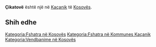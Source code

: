 {{Fshat në 
 | Emri                = Çikatovë
 | EmriAlt                = 
 | NAME_SHORT_FORM=      
 | NAME_GENERIC=      
 | NAME_SORT_NAME_RO=      CIKATOVE
 | FULL_NAME_RO = Çikatovë
 | FULL_NAME_ND_RO=Cikatove
 | SORT_NAME_RG=CIKATOVE
 | FULL_NAME_RG=Çikatovë
 | FULL_NAME_ND_RG=Cikatove
 | SRP_NAME_SHORT_FORM=      
 | SRP_NAME_GENERIC=      
 | SRP_NAME_SORT_NAME_RO=      
 | SRP_FULL_NAME_RO = 
 | SRP_FULL_NAME_ND_RO=
 | SRP_SORT_NAME_RG=
 | SRP_FULL_NAME_RG=
 | SRP_FULL_NAME_ND_RG=
 | Emri (Rasa dhanore) = 
 | Figura              = 
 | Shteti              = Kosovo
 | Komuna              = Kaçanik
 | Kodi postar         = 
 | Sipërfaqja          = 

 | Popullsia           = 

 | Regj. i popullsisë  = 
 | Dend. e popullsisë  = 
 | Faqja zyrtare       = 
 <!--- Koordinatat ----> 
 | Gjerësia            = 42.654722
 | Gjatësia            = 20.907778
 | Lartësia            = 
}}
'''Çikatovë''' është një [[]] në [[Kaçanik]] të [[Kosovës]].

<!-- == Gjeografia == -->
<!-- == Historia == -->
<!-- == Demografia == -->
== Shih edhe ==
{{Komuna Kaçanik}}
{{Kosovo-Administrata-Cung}}

[[Kategoria:Fshatra në Kosovës]]
[[Kategoria:Fshatra në Kommunes Kaçanik]]
[[Kategoria:Vendbanime në Kosovës]]